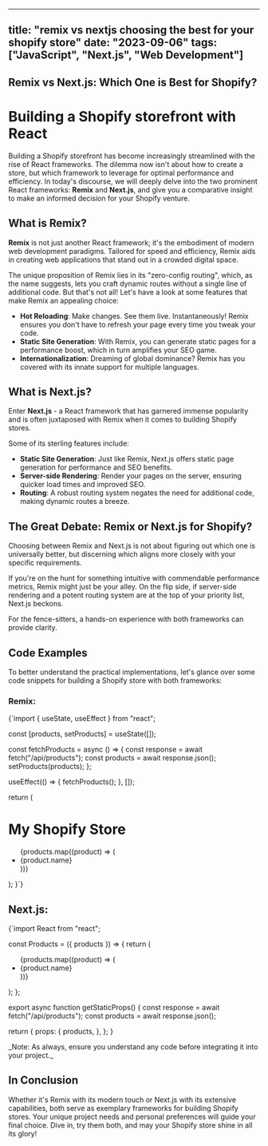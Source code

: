 
---
title: "remix vs nextjs choosing the best for your shopify store"
date: "2023-09-06"
tags: ["JavaScript", "Next.js", "Web Development"]
---


## Remix vs Next.js: Which One is Best for Shopify?




# Building a Shopify storefront with React

Building a Shopify storefront has become increasingly streamlined with the rise of React frameworks. The dilemma now isn't about how to create a store, but which framework to leverage for optimal performance and efficiency. In today's discourse, we will deeply delve into the two prominent React frameworks: **Remix** and **Next.js**, and give you a comparative insight to make an informed decision for your Shopify venture.

## What is Remix?

**Remix** is not just another React framework; it's the embodiment of modern web development paradigms. Tailored for speed and efficiency, Remix aids in creating web applications that stand out in a crowded digital space.

The unique proposition of Remix lies in its "zero-config routing", which, as the name suggests, lets you craft dynamic routes without a single line of additional code. But that's not all! Let's have a look at some features that make Remix an appealing choice:

- **Hot Reloading**: Make changes. See them live. Instantaneously! Remix ensures you don't have to refresh your page every time you tweak your code.
- **Static Site Generation**: With Remix, you can generate static pages for a performance boost, which in turn amplifies your SEO game.
- **Internationalization**: Dreaming of global dominance? Remix has you covered with its innate support for multiple languages.

## What is Next.js?

Enter **Next.js** - a React framework that has garnered immense popularity and is often juxtaposed with Remix when it comes to building Shopify stores.

Some of its sterling features include:

- **Static Site Generation**: Just like Remix, Next.js offers static page generation for performance and SEO benefits.
- **Server-side Rendering**: Render your pages on the server, ensuring quicker load times and improved SEO.
- **Routing**: A robust routing system negates the need for additional code, making dynamic routes a breeze.

## The Great Debate: Remix or Next.js for Shopify?

Choosing between Remix and Next.js is not about figuring out which one is universally better, but discerning which aligns more closely with your specific requirements.

If you're on the hunt for something intuitive with commendable performance metrics, Remix might just be your alley. On the flip side, if server-side rendering and a potent routing system are at the top of your priority list, Next.js beckons.

For the fence-sitters, a hands-on experience with both frameworks can provide clarity.

## Code Examples

To better understand the practical implementations, let's glance over some code snippets for building a Shopify store with both frameworks:

### Remix:

<CodeBlockWithCopy language='jsx'>

{`import { useState, useEffect } from "react";

  const [products, setProducts] = useState([]);

  const fetchProducts = async () => {
    const response = await fetch("/api/products");
    const products = await response.json();
    setProducts(products);
  };

  useEffect(() => {
    fetchProducts();
  }, []);

  return (
    <div>
      <h1>My Shopify Store</h1>
      <ul>
        {products.map((product) => (
          <li key={product.id}>{product.name}</li>
        ))}
      </ul>
    </div>
  );
}`}
</CodeBlockWithCopy>

## Next.js:
<CodeBlockWithCopy language='jsx'>
{`import React from "react";

const Products = ({ products }) => {
  return (
    <ul>
      {products.map((product) => (
        <li key={product.id}>{product.name}</li>
      ))}
    </ul>
  );
};

export async function getStaticProps() {
  const response = await fetch("/api/products");
  const products = await response.json();

  return {
    props: {
      products,
    },
  };
}

</CodeBlockWithCopy>
_Note: As always, ensure you understand any code before integrating it into your project._

## In Conclusion
Whether it's Remix with its modern touch or Next.js with its extensive capabilities, both serve as exemplary frameworks for building Shopify stores. Your unique project needs and personal preferences will guide your final choice. Dive in, try them both, and may your Shopify store shine in all its glory!
